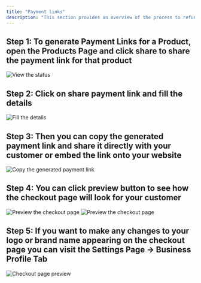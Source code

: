 ```yaml
---
title: "Payment links"
description: "This section provides an overview of the process to refund a payment for your Dodo Payments account."
---
```


## Step 1: To generate Payment Links for a Product, open the Products Page and click share to share the payment link for that product 

<Frame>
    <img src="/images/guides/payment-link/PL 1.webp" alt="View the status"/>
</Frame>

## Step 2: Click on share payment link and fill the details

<Frame>
    <img src="/images/guides/payment-link/PL 2.webp" alt="Fill the details"/>
</Frame>

## Step 3: Then you can copy the generated payment link and share it directly with your customer or embed the link onto your website 

<Frame>
    <img src="/images/guides/payment-link/PL 3.webp" alt="Copy the generated payment link"/>
</Frame>

## Step 4: You can click preview button to see how the checkout page will look for your customer

<Frame>
    <img src="/images/guides/payment-link/PL 4 - 1.webp" alt="Preview the checkout page"/>
</Frame>
<Frame>
    <img src="/images/guides/payment-link/PL 4 - 2.webp" alt="Preview the checkout page"/>
</Frame>


## Step 5: If you want to make any changes to your logo or brand name appearing on the checkout page you can visit the Settings Page → Business Profile Tab

<Frame>
    <img src="/images/guides/payment-link/PL 5.webp" alt="Checkout page preview"/>
</Frame>